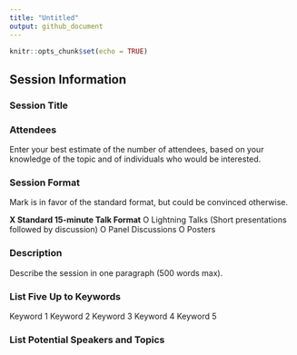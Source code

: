 ```yaml
---
title: "Untitled"
output: github_document
---
```


```r
knitr::opts_chunk$set(echo = TRUE)
```

## Session Information

### Session Title


### Attendees 

Enter your best estimate of the number of attendees, based on your knowledge of the topic and of individuals who would be interested.


### Session Format

Mark is in favor of the standard format, but could be convinced otherwise.

__X Standard 15-minute Talk Format__
O Lightning Talks (Short presentations followed by discussion)
O Panel Discussions
O Posters


### Description 

Describe the session in one paragraph (500 words max).


### List Five Up to Keywords
Keyword 1 
Keyword 2
Keyword 3
Keyword 4
Keyword 5


### List Potential Speakers and Topics 
